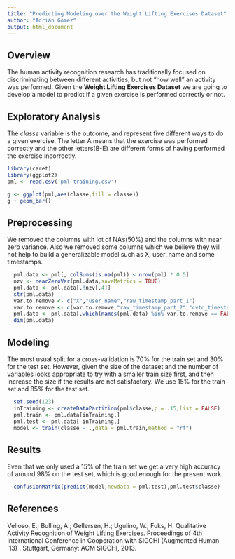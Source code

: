 ```yaml
---
title: "Predicting Modeling over the Weight Lifting Exercises Dataset"
author: "Adrián Gómez"
output: html_document
---
```


## Overview

The human activity recognition research has traditionally focused on discriminating between different activities, but not "how well" an activity was performed. Given the **Weight Lifting Exercises Dataset** we are going to develop a model to predict if a given exercise is performed correctly or not.

## Exploratory Analysis

The *classe* variable is the outcome, and represent five different ways to do a given exercise. The letter A means that the exercise was performed correctly and the other letters(B-E) are different forms of having performed the exercise  incorrectly.

```r
library(caret)
library(ggplot2)
pml <- read.csv('pml-training.csv')
```
    
```r
  
g <- ggplot(pml,aes(classe,fill = classe))
g + geom_bar()

```

## Preprocessing

We removed the columns with lot of NA's(50%) and the columns with near zero variance. Also we removed some columns which we believe they will not help to build a generalizable model such as X, user_name and some timestamps. 
  
```r

  pml.data <- pml[, colSums(is.na(pml)) < nrow(pml) * 0.5]
  nzv <- nearZeroVar(pml.data,saveMetrics = TRUE)
  pml.data <- pml.data[,!nzv[,4]]
  str(pml.data)
  var.to.remove <- c("X","user_name","raw_timestamp_part_1")
  var.to.remove <- c(var.to.remove,"raw_timestamp_part_2","cvtd_timestamp")
  pml.data <- pml.data[,which(names(pml.data) %in% var.to.remove == FALSE)]
  dim(pml.data)  

```
  
## Modeling

The most usual split for a cross-validation is 70% for the train set and 30% for the test set. However, given the size of the dataset and the number of variables looks appropriate to try with a smaller train size first, and then increase the size if the results are not satisfactory. We use 15% for the train set and 85% for the test set.
```r
  set.seed(123)
  inTraining <- createDataPartition(pml$classe,p = .15,list = FALSE)
  pml.train <- pml.data[inTraining,]
  pml.test <- pml.data[-inTraining,]
  model <- train(classe ~ .,data = pml.train,method = "rf") 
```

## Results

Even that we only used a 15% of the train set we get a very high accuracy of around 98% on the test set, which is good enough for the present work.

```r
  confusionMatrix(predict(model,newdata = pml.test),pml.test$classe)
```


## References

Velloso, E.; Bulling, A.; Gellersen, H.; Ugulino, W.; Fuks, H. Qualitative Activity Recognition of Weight Lifting Exercises. Proceedings of 4th International Conference in Cooperation with SIGCHI (Augmented Human '13) . Stuttgart, Germany: ACM SIGCHI, 2013. 